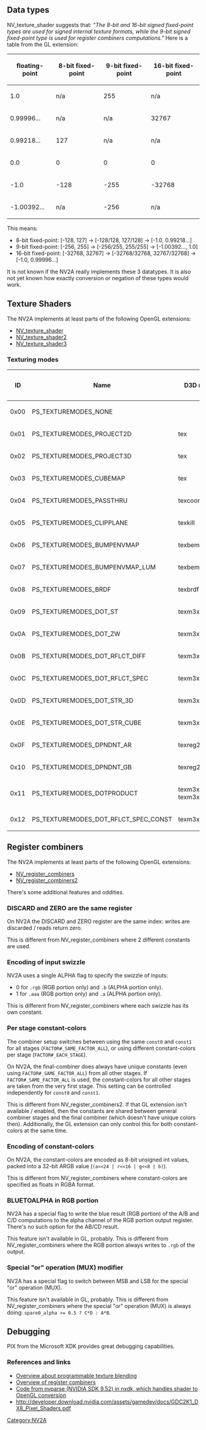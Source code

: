 == Data types ==

NV_texture_shader suggests that: ''"The 8-bit and 16-bit signed fixed-point types are used for signed internal texture formats, while the 9-bit signed fixed-point type is used for register combiners computations."''
Here is a table from the GL extension:

{| class="wikitable"
! floating-point !! 8-bit fixed-point !! 9-bit fixed-point !! 16-bit fixed-point
|-
|    1.0         ||     n/a           ||      255          ||      n/a  
|-
|    0.99996...  ||     n/a           ||      n/a          ||      32767
|-
|    0.99218...  ||     127           ||      n/a          ||      n/a  
|-
|    0.0         ||     0             ||      0            ||      0
|-
|   -1.0         ||    -128           ||     -255          ||     -32768
|-
|   -1.00392...  ||     n/a           ||     -256          ||      n/a
|}

This means:

* 8-bit fixed-point: [-128, 127] &rarr; [-128/128, 127/128] &rarr; [-1.0, 0.99218...]
* 9-bit fixed-point: [-256, 255] &rarr; [-256/255, 255/255] &rarr; [-1.00392..., 1.0]
* 16-bit fixed-point: [-32768, 32767] &rarr; [-32768/32768, 32767/32768] &rarr; [-1.0, 0.99996...]

It is not known if the NV2A really implements these 3 datatypes.
It is also not yet known how exactly conversion or negation of these types would work.

== Texture Shaders ==

The NV2A implements at least parts of the following OpenGL extensions:

* [https://www.khronos.org/registry/OpenGL/extensions/NV/NV_texture_shader.txt NV_texture_shader]
* [https://www.khronos.org/registry/OpenGL/extensions/NV/NV_texture_shader2.txt NV_texture_shader2]
* [https://www.khronos.org/registry/OpenGL/extensions/NV/NV_texture_shader3.txt NV_texture_shader3]{{citation needed}}

=== Texturing modes ===

{|class="wikitable"
!ID
!Name
!D3D name
!GL Name
!Stage 1
!Stage 2
!Stage 3
!Stage 4
!Notes
|-
|0x00
|PS_TEXTUREMODES_NONE
|
|NONE
|{{yes}}
|{{yes}}
|{{yes}}
|{{yes}}
|
|-
|0x01
|PS_TEXTUREMODES_PROJECT2D
|tex
|TEXTURE_2D
|{{yes}}
|{{yes}}
|{{yes}}
|{{yes}}
|
|-
|0x02
|PS_TEXTUREMODES_PROJECT3D
|tex
|TEXTURE_3D
|{{yes}}
|{{yes}}
|{{yes}}
|{{yes}}
|
|-
|0x03
|PS_TEXTUREMODES_CUBEMAP
|tex
|TEXTURE_CUBE_MAP_ARB
|{{yes}}
|{{yes}}
|{{yes}}
|{{yes}}
|
|-
|0x04
|PS_TEXTUREMODES_PASSTHRU
|texcoord
|PASS_THROUGH_NV
|{{yes}}
|{{yes}}
|{{yes}}
|{{yes}}
|
|-
|0x05
|PS_TEXTUREMODES_CLIPPLANE
|texkill
|CULL_FRAGMENT_NV
|{{yes}}
|{{yes}}
|{{yes}}
|{{yes}}
|
|-
|0x06
|PS_TEXTUREMODES_BUMPENVMAP
|texbem
|OFFSET_TEXTURE_2D_NV
|{{no}}
|{{yes}}
|{{yes}}
|{{yes}}
|
|-
|0x07
|PS_TEXTUREMODES_BUMPENVMAP_LUM
|texbeml
|OFFSET_TEXTURE_2D_SCALE_NV
|{{no}}
|{{yes}}
|{{yes}}
|{{yes}}
|
|-
|0x08
|PS_TEXTUREMODES_BRDF
|texbrdf
|
|{{no}}
|{{no}}
|{{yes}}
|{{yes}}
|
|-
|0x09
|PS_TEXTUREMODES_DOT_ST
|texm3x2tex
|DOT_PRODUCT_TEXTURE_2D_NV
|{{no}}
|{{no}}
|{{yes}}
|{{yes}}
|
|-
|0x0A
|PS_TEXTUREMODES_DOT_ZW
|texm3x2depth
|DOT_PRODUCT_DEPTH_REPLACE_NV
|{{no}}
|{{no}}
|{{yes}}
|{{yes}}
|
|-
|0x0B
|PS_TEXTUREMODES_DOT_RFLCT_DIFF
|texm3x3diff
|DOT_PRODUCT_DIFFUSE_CUBE_MAP_NV{{citation needed}}
|{{no}}
|{{no}}
|{{yes}}
|{{no}}
|
|-
|0x0C
|PS_TEXTUREMODES_DOT_RFLCT_SPEC
|texm3x3vspec
|DOT_PRODUCT_CONST_EYE_REFLECT_CUBE_MAP_NV
|{{no}}
|{{no}}
|{{no}}
|{{yes}}
|
|-
|0x0D
|PS_TEXTUREMODES_DOT_STR_3D
|texm3x3tex
|DOT_PRODUCT_TEXTURE_3D_NV
|{{no}}
|{{no}}
|{{no}}
|{{yes}}
|
|-
|0x0E
|PS_TEXTUREMODES_DOT_STR_CUBE
|texm3x3vspec
|DOT_PRODUCT_REFLECT_CUBE_MAP_NV
|{{no}}
|{{no}}
|{{no}}
|{{yes}}
|
|-
|0x0F
|PS_TEXTUREMODES_DPNDNT_AR
|texreg2ar
|DEPENDENT_AR_TEXTURE_2D_NV
|{{no}}
|{{yes}}
|{{yes}}
|{{yes}}
|
|-
|0x10
|PS_TEXTUREMODES_DPNDNT_GB
|texreg2gb
|DEPENDENT_GB_TEXTURE_2D_NV
|{{no}}
|{{yes}}
|{{yes}}
|{{yes}}
|
|-
|0x11
|PS_TEXTUREMODES_DOTPRODUCT
|texm3x3pad<br>texm3x2pad
|DOT_PRODUCT_NV
|{{no}}
|{{yes}}
|{{yes}}
|{{no}}
|
|-
|0x12
|PS_TEXTUREMODES_DOT_RFLCT_SPEC_CONST
|texm3x3spec
|DOT_PRODUCT_CONST_EYE_REFLECT_CUBE_MAP_NV
|{{no}}
|{{no}}
|{{no}}
|{{yes}}
|
|}

== Register combiners ==

The NV2A implements at least parts of the following OpenGL extensions:

* [https://www.opengl.org/registry/specs/NV/register_combiners.txt NV_register_combiners]
* [https://www.opengl.org/registry/specs/NV/register_combiners2.txt NV_register_combiners2]

There's some additional features and oddities.

=== DISCARD and ZERO are the same register ===

On NV2A the DISCARD and ZERO register are the same index: writes are discarded / reads return zero.

This is different from NV_register_combiners where 2 different constants are used.

=== Encoding of input swizzle ===

NV2A uses a single ALPHA flag to specify the swizzle of inputs:
* 0 for <code>.rgb</code> (RGB portion only) and <code>.b</code> (ALPHA portion only).
* 1 for <code>.aaa</code> (RGB portion only) and <code>.a</code> (ALPHA portion only).

This is different from NV_register_combiners where each swizzle has its own constant.

=== Per stage constant-colors ===

The combiner setup switches between using the same <code>const0</code> and <code>const1</code> for all stages (<code>FACTOR#_SAME_FACTOR_ALL</code>), or using different constant-colors per stage (<code>FACTOR#_EACH_STAGE</code>).

On NV2A, the final-combiner does always have unique constants (even using <code>FACTOR#_SAME_FACTOR_ALL</code>) from all other stages.
If <code>FACTOR#_SAME_FACTOR_ALL</code> is used, the constant-colors for all other stages are taken from the very first stage.
This setting can be controlled independently for <code>const0</code> and <code>const1</code>.

This is different from NV_register_combiners2. If that GL extension isn't available / enabled, then the constants are shared between general combiner stages and the final combiner (which doesn't have unique colors then). Additionally, the GL extension can only control this for both constant-colors at the same time.

=== Encoding of constant-colors ===

On NV2A, the constant-colors are encoded as 8-bit unsigned int values, packed into a 32-bit ARGB value (<code>(a<<24 | r<<16 | g<<8 | b)</code>).

This is different from NV_register_combiners where constant-colors are specified as floats in RGBA format.

=== BLUETOALPHA in RGB portion ===

NV2A has a special flag to write the blue result (RGB portion) of the A/B and C/D computations to the alpha channel of the RGB portion output register. There's no such option for the AB/CD result.
{{FIXME|reason=Document specifics, tests proposed on https://github.com/JayFoxRox/nxdk/pull/33}}

This feature isn't available in GL, probably.
This is different from NV_register_combiners where the RGB portion always writes to <code>.rgb</code> of the output.

=== Special "or" operation (MUX) modifier ===

NV2A has a special flag to switch between MSB and LSB{{FIXME|reason=Unconfirmed / untested - doesn't make a lot of sense}} for the special "or" operation (MUX).
{{FIXME|reason=Check the comparison type}}

This feature isn't available in GL, probably.
This is different from NV_register_combiners where the special "or" operation (MUX) is always doing: <code>spare0_alpha >= 0.5 ? C*D : A*B</code>.

== Debugging ==

PIX from the Microsoft XDK provides great debugging capabilities.

=== References and links ===

* [http://developer.download.nvidia.com/assets/gamedev/docs/ProgrammableTextureBlending.pdf Overview about programmable texture blending] <!-- Mirror: https://www.nvidia.com/object/programmable_texture_blending.html -->
* [http://developer.download.nvidia.com/assets/gamedev/docs/combiners.pdf Overview of register combiners]
* [https://github.com/XboxDev/nxdk/blob/77b5de45f0c64e70f2ff68248873448d5edccc71/tools/fp20compiler/ps1.0_program.cpp#L227 Code from nvparse (NVIDIA SDK 9.52) in nxdk, which handles shader to OpenGL conversion]
* http://developer.download.nvidia.com/assets/gamedev/docs/GDC2K1_DX8_Pixel_Shaders.pdf

[[Category:NV2A]]